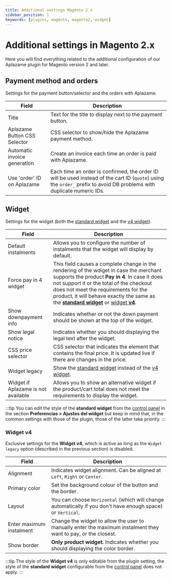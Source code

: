 ```yaml
---
title: Additional settings Magento 2.x
sidebar_position: 1
keywords: [plugins, magento, magento2, widget]
---
```

# Additional settings in Magento 2.x
Here you will find everything related to the additional configuration of our Aplazame plugin for Magento version 2 and later.

## Payment method and orders
Settings for the payment button/selector and the orders with Aplazame.

Field | Description
----- | -----------
Title | Text for the title to display next to the payment button.
Aplazame Button CSS Selector | CSS selector to show/hide the Aplazame payment method.
Automatic invoice generation | Create an invoice each time an order is paid with Aplazame.
Use 'order' ID on Aplazame | Each time an order is confirmed, the order ID will be used instead of the cart ID (`quote`) using the `order_` prefix to avoid DB problems with duplicate numeric IDs.

## Widget
Settings for the widget (both the [standard widget](../../../api/widget/installment-payment#simulation) and the [v4 widget](../../../api/widget/widget-v4)).

Field | Description
----- | -----------
Default instalments | Allows you to configure the number of instalments that the widget will display by default.
Force pay in 4 widget | This field causes a complete change in the rendering of the wdiget in case the merchant supports the product **Pay in 4**. In case it does not support it or the total of the checkout does not meet the requirements for the product, it will behave exactly the same as the [**standard widget**](../../../api/widget/installment-payment#simulation) or [widget **v4**](../../../api/widget/widget-v4).
Show downpayment info | Indicates whether or not the down payment should be shown at the top of the widget.
Show legal notice | Indicates whether you should displaying the legal text after the widget.
CSS price selector | CSS selector that indicates the element that contains the final price. It is updated live if there are changes in the price.
Widget legacy | Show the [standard widget](../../../api/widget/installment-payment#simulation) instead of the [v4 widget](../../../api/widget/widget-v4).
Widget if Aplazame is not available | Allows you to show an alternative widget if the product/cart total does not meet the requirements to display the widget.
:::tip
  You can edit the style of the **standard widget** from the [control panel](https://vendors.aplazame.com/) in the section **Preferencias > Ajustes del widget** but keep in mind that, in the common settings with those of the plugin, those of the latter take priority.
:::

### Widget v4
Exclusive settings for the **Widget v4**, which is active as long as the `Widget legacy` option (described in the previous section) is disabled.

Field | Description
----- | -----------
Alignment | Indicates widget alignment. Can be aligned at `Left`, `Right` or `Center`.
Primary color | Set the background colour of the button and the border.
Layout | You can choose `Horizontal` (which will change automatically if you don't have enough space) or `Vertical`.
Enter maximum instalment | Change the widget to allow the user to manually enter the maximum instalment they want to pay, or the closest.
Show border | **Only product widget.** Indicates whether you should displaying the color border.
:::tip
  The style of the **Widget v4** is only editable from the plugin setting, the style of the **standard widget** configurable from the [control panel](https://vendors.aplazame.com/) does not apply.
:::
